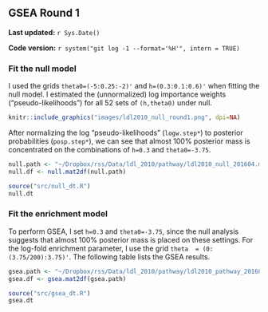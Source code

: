 ## GSEA Round 1 {#ldl2010-1}

**Last updated:** `r Sys.Date()`

**Code version:** `r system("git log -1 --format='%H'", intern = TRUE)`

### Fit the null model

I used the grids `theta0=(-5:0.25:-2)'` and `h=(0.3:0.1:0.6)'` when fitting the null model. I estimated the (unnormalized) log importance weights ("pseudo-likelihoods") for all 52 sets of `(h,theta0)` under null.

```r
knitr::include_graphics("images/ldl2010_null_round1.png", dpi=NA)
```

After normalizing the log "pseudo-likelihoods" (`logw.step*`) to posterior probabilities (`posp.step*`), we can see that almost 100% posterior mass is concentrated on the combinations of `h=0.3` and `theta0=-3.75`.
```r
null.path <- "~/Dropbox/rss/Data/ldl_2010/pathway/ldl2010_null_201604.mat"
null.df <- null.mat2df(null.path)
```

```r
source("src/null_dt.R")
null.dt
```

### Fit the enrichment model

To perform GSEA, I set `h=0.3` and `theta0=-3.75`, since the null analysis suggests that almost 100% posterior mass is placed on these settings. For the log-fold enrichment parameter, I use the grid `theta  = (0:(3.75/200):3.75)'`. The following table lists the GSEA results. 
```r
gsea.path <- "~/Dropbox/rss/Data/ldl_2010/pathway/ldl2010_pathway_201604.mat"
gsea.df <- gsea.mat2df(gsea.path) 
```

```r
source("src/gsea_dt.R")
gsea.dt
```


